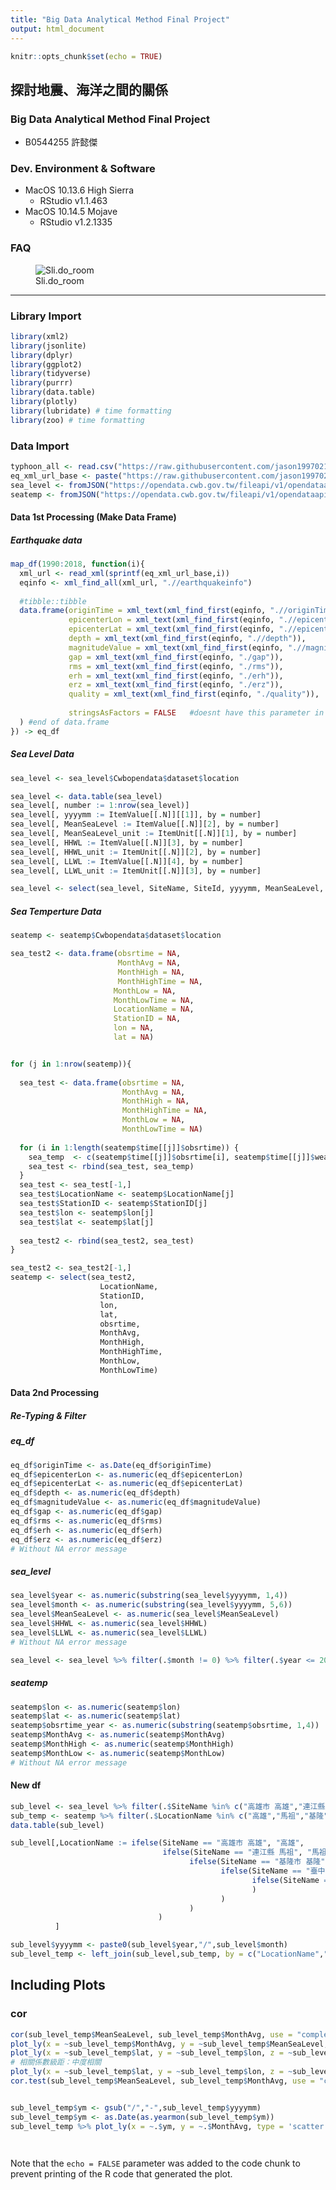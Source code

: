 ```yaml
---
title: "Big Data Analytical Method Final Project"
output: html_document
---
```


```r
knitr::opts_chunk$set(echo = TRUE)
```

## 探討地震、海洋之間的關係
### Big Data Analytical Method Final Project
- B0544255 許懿傑

### Dev. Environment & Software
- MacOS 10.13.6 High Sierra
  - RStudio v1.1.463
- MacOS 10.14.5 Mojave
  - RStudio v1.2.1335

### FAQ
![Sli.do_room](https://raw.githubusercontent.com/jason19970210/MarkdownPhotos/master/45.png)

----

### Library Import
```r
library(xml2)
library(jsonlite)
library(dplyr)
library(ggplot2)
library(tidyverse)
library(purrr)
library(data.table)
library(plotly)
library(lubridate) # time formatting
library(zoo) # time formatting
```

### Data Import
```r
typhoon_all <- read.csv("https://raw.githubusercontent.com/jason19970210/BigDataAnalyticalMethods/master/Final/Data/typhoon/typhoon_web_table.csv",stringsAsFactors = F)
eq_xml_url_base <- paste("https://raw.githubusercontent.com/jason19970210/BigDataAnalyticalMethods/master/Final/Data/earthquake/CWB-EQ-Catalog-%d","xml",sep = ".")
sea_level <- fromJSON("https://opendata.cwb.gov.tw/fileapi/v1/opendataapi/C-B0048-001?Authorization=CWB-64CBB768-EE64-4FD2-AED5-0A68D1A48B79&downloadType=WEB&format=JSON")
seatemp <- fromJSON("https://opendata.cwb.gov.tw/fileapi/v1/opendataapi/C-B0050-001?Authorization=CWB-64CBB768-EE64-4FD2-AED5-0A68D1A48B79&downloadType=WEB&format=JSON")
```

#### Data 1st Processing (Make Data Frame)
##### Earthquake data
```r
map_df(1990:2018, function(i){
  xml_url <- read_xml(sprintf(eq_xml_url_base,i))
  eqinfo <- xml_find_all(xml_url, ".//earthquakeinfo")
  
  #tibble::tibble
  data.frame(originTime = xml_text(xml_find_first(eqinfo, ".//originTime")),
             epicenterLon = xml_text(xml_find_first(eqinfo, ".//epicenterLon")),
             epicenterLat = xml_text(xml_find_first(eqinfo, ".//epicenterLat")),
             depth = xml_text(xml_find_first(eqinfo, ".//depth")),
             magnitudeValue = xml_text(xml_find_first(eqinfo, ".//magnitudeValue")),
             gap = xml_text(xml_find_first(eqinfo, "./gap")),
             rms = xml_text(xml_find_first(eqinfo, "./rms")),
             erh = xml_text(xml_find_first(eqinfo, "./erh")),
             erz = xml_text(xml_find_first(eqinfo, "./erz")),
             quality = xml_text(xml_find_first(eqinfo, "./quality")),
             
             stringsAsFactors = FALSE   #doesnt have this parameter in tibble
  ) #end of data.frame
}) -> eq_df
```
##### Sea Level Data
```r
sea_level <- sea_level$Cwbopendata$dataset$location

sea_level <- data.table(sea_level)
sea_level[, number := 1:nrow(sea_level)]
sea_level[, yyyymm := ItemValue[[.N]][[1]], by = number]
sea_level[, MeanSeaLevel := ItemValue[[.N]][2], by = number]
sea_level[, MeanSeaLevel_unit := ItemUnit[[.N]][1], by = number]
sea_level[, HHWL := ItemValue[[.N]][3], by = number]
sea_level[, HHWL_unit := ItemUnit[[.N]][2], by = number]
sea_level[, LLWL := ItemValue[[.N]][4], by = number]
sea_level[, LLWL_unit := ItemUnit[[.N]][3], by = number]

sea_level <- select(sea_level, SiteName, SiteId, yyyymm, MeanSeaLevel, MeanSeaLevel_unit, HHWL, HHWL_unit, LLWL, LLWL_unit)
```
##### Sea Temperture Data
```r
seatemp <- seatemp$Cwbopendata$dataset$location

sea_test2 <- data.frame(obsrtime = NA,
                        MonthAvg = NA,
                        MonthHigh = NA,
                        MonthHighTime = NA,
                       MonthLow = NA,
                       MonthLowTime = NA,
                       LocationName = NA,
                       StationID = NA,
                       lon = NA,
                       lat = NA)


for (j in 1:nrow(seatemp)){
  
  sea_test <- data.frame(obsrtime = NA,
                         MonthAvg = NA,
                         MonthHigh = NA,
                         MonthHighTime = NA,
                         MonthLow = NA,
                         MonthLowTime = NA)
  
  for (i in 1:length(seatemp$time[[j]]$obsrtime)) {
    sea_temp  <- c(seatemp$time[[j]]$obsrtime[i], seatemp$time[[j]]$weatherElement$elementValue[[i]]$vlaue)
    sea_test <- rbind(sea_test, sea_temp)
  }
  sea_test <- sea_test[-1,]
  sea_test$LocationName <- seatemp$LocationName[j]
  sea_test$StationID <- seatemp$StationID[j]
  sea_test$lon <- seatemp$lon[j]
  sea_test$lat <- seatemp$lat[j]
  
  sea_test2 <- rbind(sea_test2, sea_test)
}

sea_test2 <- sea_test2[-1,]
seatemp <- select(sea_test2, 
                    LocationName, 
                    StationID, 
                    lon,
                    lat, 
                    obsrtime, 
                    MonthAvg, 
                    MonthHigh, 
                    MonthHighTime, 
                    MonthLow, 
                    MonthLowTime)
```

#### Data 2nd Processing
##### Re-Typing & Filter
##### eq_df
```r
eq_df$originTime <- as.Date(eq_df$originTime)
eq_df$epicenterLon <- as.numeric(eq_df$epicenterLon)
eq_df$epicenterLat <- as.numeric(eq_df$epicenterLat)
eq_df$depth <- as.numeric(eq_df$depth)
eq_df$magnitudeValue <- as.numeric(eq_df$magnitudeValue)
eq_df$gap <- as.numeric(eq_df$gap)
eq_df$rms <- as.numeric(eq_df$rms)
eq_df$erh <- as.numeric(eq_df$erh)
eq_df$erz <- as.numeric(eq_df$erz)
# Without NA error message
```
##### sea_level
```r
sea_level$year <- as.numeric(substring(sea_level$yyyymm, 1,4))
sea_level$month <- as.numeric(substring(sea_level$yyyymm, 5,6))
sea_level$MeanSeaLevel <- as.numeric(sea_level$MeanSeaLevel)
sea_level$HHWL <- as.numeric(sea_level$HHWL)
sea_level$LLWL <- as.numeric(sea_level$LLWL)
# Without NA error message

sea_level <- sea_level %>% filter(.$month != 0) %>% filter(.$year <= 2017 & .$year >= 2012)
```
##### seatemp
```r
seatemp$lon <- as.numeric(seatemp$lon)
seatemp$lat <- as.numeric(seatemp$lat)
seatemp$obsrtime_year <- as.numeric(substring(seatemp$obsrtime, 1,4))
seatemp$MonthAvg <- as.numeric(seatemp$MonthAvg)
seatemp$MonthHigh <- as.numeric(seatemp$MonthHigh)
seatemp$MonthLow <- as.numeric(seatemp$MonthLow)
# Without NA error message
```


#### New df
```r
sub_level <- sea_level %>% filter(.$SiteName %in% c("高雄市 高雄","連江縣 馬祖","基隆市 基隆","臺中市 臺中港","臺東縣 蘭嶼")) %>% as.data.table()
sub_temp <- seatemp %>% filter(.$LocationName %in% c("高雄","馬祖","基隆","臺中港","蘭嶼"))
data.table(sub_level)

sub_level[,LocationName := ifelse(SiteName == "高雄市 高雄", "高雄", 
                                  ifelse(SiteName == "連江縣 馬祖", "馬祖",
                                        ifelse(SiteName == "基隆市 基隆", "基隆",
                                               ifelse(SiteName == "臺中市 臺中港", "臺中港",
                                                      ifelse(SiteName == "臺東縣 蘭嶼", "蘭嶼" ,"")
                                                      )
                                               )
                                        )
                                 )
          ]

sub_level$yyyymm <- paste0(sub_level$year,"/",sub_level$month)
sub_level_temp <- left_join(sub_level,sub_temp, by = c("LocationName","yyyymm"="obsrtime"))
```


## Including Plots

### cor
```r
cor(sub_level_temp$MeanSeaLevel, sub_level_temp$MonthAvg, use = "complete.obs")
plot_ly(x = ~sub_level_temp$MonthAvg, y = ~sub_level_temp$MeanSeaLevel, type = 'scatter', mode = 'markers', color = ~sub_level_temp$LocationName)
plot_ly(x = ~sub_level_temp$lat, y = ~sub_level_temp$lon, z = ~sub_level_temp$MeanSeaLevel, type = 'scatter3d', color = ~sub_level_temp$LocationName)
# 相關係數級距：中度相關
plot_ly(x = ~sub_level_temp$lat, y = ~sub_level_temp$lon, z = ~sub_level_temp$MonthAvg, type = 'scatter3d', color = ~sub_level_temp$LocationName)
cor.test(sub_level_temp$MeanSeaLevel, sub_level_temp$MonthAvg, use = "complete.obs")


sub_level_temp$ym <- gsub("/","-",sub_level_temp$yyyymm)
sub_level_temp$ym <- as.Date(as.yearmon(sub_level_temp$ym))
sub_level_temp %>% plot_ly(x = ~.$ym, y = ~.$MonthAvg, type = 'scatter', mode = 'lines+markers', color = ~.$LocationName)
```



```r


```


```r

```
Note that the `echo = FALSE` parameter was added to the code chunk to prevent printing of the R code that generated the plot.
